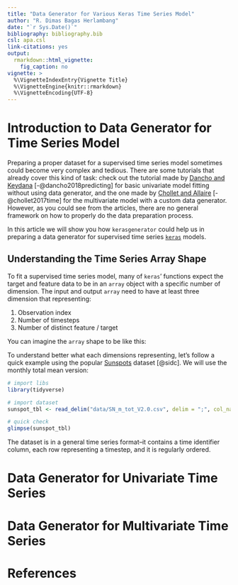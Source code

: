 ```yaml
---
title: "Data Generator for Various Keras Time Series Model"
author: "R. Dimas Bagas Herlambang"
date: "`r Sys.Date()`"
bibliography: bibliography.bib
csl: apa.csl
link-citations: yes
output:
  rmarkdown::html_vignette:
    fig_caption: no
vignette: >
  %\VignetteIndexEntry{Vignette Title}
  %\VignetteEngine{knitr::rmarkdown}
  %\VignetteEncoding{UTF-8}
---
```


# Introduction to Data Generator for Time Series Model

Preparing a proper dataset for a supervised time series model sometimes could become very complex and tedious. There are some tutorials that already cover this kind of task: check out the tutorial made by [Dancho and Keydana](https://blogs.rstudio.com/tensorflow/posts/2018-06-25-sunspots-lstm/) [-@dancho2018predicting] for basic univariate model fitting without using data generator, and the one made by [Chollet and Allaire](https://blogs.rstudio.com/tensorflow/posts/2017-12-20-time-series-forecasting-with-recurrent-neural-networks/) [-@chollet2017time] for the multivariate model with a custom data generator. However, as you could see from the articles, there are no general framework on how to properly do the data preparation process.

In this article we will show you how `kerasgenerator` could help us in preparing a data generator for supervised time series [`keras`](https://keras.rstudio.com) models.

## Understanding the Time Series Array Shape

To fit a supervised time series model, many of `keras`' functions expect the target and feature data to be in an `array` object with a specific number of dimension. The input and output `array` need to have at least three dimension that representing:

1. Observation index
2. Number of timesteps
3. Number of distinct feature / target

You can imagine the `array` shape to be like this:

<!-- insert image -->

To understand better what each dimensions representing, let's follow a quick example using the popular [Sunspots](http://www.sidc.be/silso/datafiles) dataset [@sidc]. We will use the monthly total mean version:

```r

# import libs
library(tidyverse)

# import dataset
sunspot_tbl <- read_delim("data/SN_m_tot_V2.0.csv", delim = ";", col_names = FALSE)

# quick check
glimpse(sunspot_tbl)

```

The dataset is in a general time series format--it contains a time identifier column, each row representing a timestep, and it is regularly ordered.

# Data Generator for Univariate Time Series

# Data Generator for Multivariate Time Series

# References
